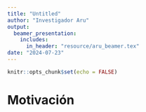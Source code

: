 ```yaml
---
title: "Untitled"
author: "Investigador Aru" 
output: 
  beamer_presentation:
    includes:
      in_header: "resource/aru_beamer.tex"
date: "2024-07-23"
---
```


```r
knitr::opts_chunk$set(echo = FALSE)
```

# Motivación
